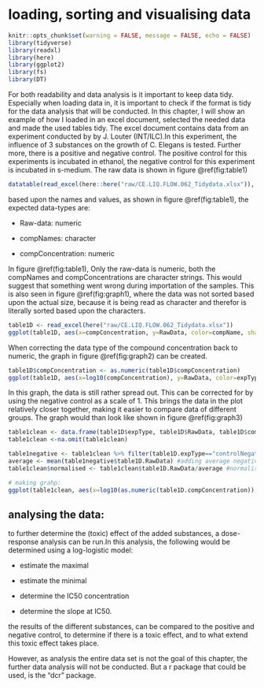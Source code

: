 # loading, sorting and visualising data 

```r
knitr::opts_chunk$set(warning = FALSE, message = FALSE, echo = FALSE)
library(tidyverse) 
library(readxl)
library(here)
library(ggplot2)
library(fs)
library(DT)
```

For both readability and data analysis is it important to keep data tidy. Especially when loading data in, it is important to check if the format is tidy for the data analysis that will be conducted. In this chapter, I will show an example of how I loaded in an excel document, selected the needed data and made the used tables tidy. The excel document contains data from an experiment conducted by  by J. Louter (INT/ILC).In this experiment, the influence of 3 substances on the growth of C. Elegans is tested. Further more, there is a positive and negative control. The positive control for this experiments is incubated in ethanol, the negative control for this experiment is incubated in s-medium. The raw data is shown in figure \@ref(fig:table1)

```r
datatable(read_excel(here::here("raw/CE.LIQ.FLOW.062_Tidydata.xlsx")), options = list(pageLength = 5)) 
```

based upon the names and values, as shown in figure \@ref(fig:table1), the expected data-types are: 

- Raw-data: numeric

- compNames: character 

- compConcentration: numeric 

In figure \@ref(fig:table1), Only the raw-data is numeric, both the compNames and compConcentrations are character strings. This would suggest that something went wrong during importation of the samples. This is also seen in figure \@ref(fig:graph1), where the data was not sorted based upon the actual size, because it is being read as character and therefor is literally sorted based upon the characters.

```r
table1D <- read_excel(here("raw/CE.LIQ.FLOW.062_Tidydata.xlsx"))
ggplot(table1D, aes(x=compConcentration, y=RawData, color=compName, shape=expType)) +geom_point() + theme(axis.text.x = element_text(angle = 90))
```

 
When correcting the data type of the compound concentration back to numeric, the graph in figure \@ref(fig:graph2) can be created. 

```r
table1D$compConcentration <- as.numeric(table1D$compConcentration)
ggplot(table1D, aes(x=log10(compConcentration), y=RawData, color=expType)) +geom_point() + theme(axis.text.x = element_text(angle = 90)) + geom_jitter() + labs(title = "effect of compound concentration on amount of living C. elegans", y = "C. elegans count", x = "concentration of compound")
```

In this graph, the data is still rather spread out. This can be corrected for by using the negative control as a scale of 1. This brings the data in the plot relatively closer together, making it easier to compare data of different groups. The graph would than look like shown in figure \@ref(fig:graph3) 

```r
table1clean <- data.frame(table1D$expType, table1D$RawData, table1D$compConcentration) #filtering for just exptype, raw data and compound concentration)
table1clean <-na.omit(table1clean) 

table1negative <- table1clean %>% filter(table1D.expType=="controlNegative") #filtering negative control 
average <- mean(table1negative$table1D.RawData) #adding average negative control to object 
table1clean$normalised <- table1clean$table1D.RawData/average #normalising with average negative control as 1. 

# making grahp: 
ggplot(table1clean, aes(x=log10(as.numeric(table1D.compConcentration)), y=normalised, color=table1D.expType)) +geom_point() + theme(axis.text.x = element_text(angle = 90)) + geom_jitter() + labs(title = "effect of compound concentration on amount of living C. elegans with normalised x axis", y = "C. elegans count", x = "concentration of compound")
```


## analysing the data: 
to further determine the (toxic) effect of the added substances, a dose-response analysis can be run.In this analysis, the following would be determined using a log-logistic model:

- estimate the maximal

- estimate the minimal 

- determine the IC50 concentration 

- determine the slope at IC50. 

the results of the different substances, can be compared to the positive and negative control, to determine if there is a toxic effect, and to what extend this toxic effect takes place. 

However, as analysis the entire data set is not the goal of this chapter, the further data analysis will not be conducted. But a r package that could be used, is the "dcr" package. 




